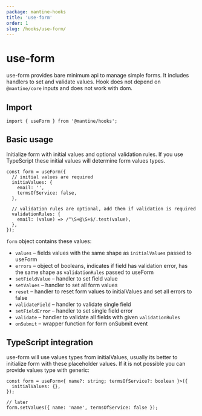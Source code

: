 ```yaml
---
package: mantine-hooks
title: 'use-form'
order: 1
slug: /hooks/use-form/
---
```



# use-form

<PageHeader
  source="mantine-hooks/src/hooks/use-form/use-form.ts"
  docs="hooks/use-id.mdx"
  package="@mantine/hooks"
/>

use-form provides bare minimum api to manage simple forms.
It includes handlers to set and validate values.
Hook does not depend on `@mantine/core` inputs and does not work with dom.

## Import

```tsx
import { useForm } from '@mantine/hooks';
```

<UseFormValidationDemo />

## Basic usage

Initialize form with initial values and optional validation rules. If you use TypeScript these initial values will determine form values types.

```tsx
const form = useForm({
  // initial values are required
  initiaValues: {
    email: '',
    termsOfService: false,
  },

  // validation rules are optional, add them if validation is required
  validationRules: {
    email: (value) => /^\S+@\S+$/.test(value),
  },
});
```

`form` object contains these values:

- `values` – fields values with the same shape as `initialValues` passed to useForm
- `errors` – object of booleans, indicates if field has validation error, has the same shape as `validationRules` passed to useForm
- `setFieldValue` – handler to set field value
- `setValues` – handler to set all form values
- `reset` – handler to reset form values to initialValues and set all errors to false
- `validateField` – handler to validate single field
- `setFieldError` – handler to set single field error
- `validate` – handler to validate all fields with given `validationRules`
- `onSubmit` – wrapper function for form onSubmit event

## TypeScript integration

use-form will use values types from initialValues, usually its better to initialize form with these placeholder values.
If it is not possible you can provide values type with generic:

```tsx
const form = useForm<{ name?: string; termsOfService?: boolean }>({
  initialValues: {},
});

// later
form.setValues({ name: 'name', termsOfService: false });
```

<UseFormComplexDemo />

